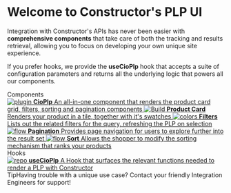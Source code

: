 
<Meta title="General/Introduction" />

# Welcome to Constructor's PLP UI

Integration with Constructor's APIs has never been easier with **comprehensive components** that take care of both the tracking and results retrieval, 
allowing you to focus on developing your own unique site experience.

If you prefer hooks, we provide the **useCioPlp** hook that accepts a suite of configuration parameters and returns all the underlying logic that powers all our components.

<div className="subheading">Components</div>

<div className="link-list">
  <a
    className="link-item"
    href="./?path=/docs/components-cioplp--code-examples"
  >
    <img src={Repo} alt="plugin" />
    <span>
      <strong>CioPlp</strong>
      An all-in-one component that renders the product card grid, filters, sorting and pagination components
    </span>
  </a>
  <a
    className="link-item"
    href="./?path=/docs/components-productcard--code-examples"
  >
    <img src={StackAlt} alt="Build" />
    <span>
      <strong>Product Card</strong>
      Renders your product in a tile, together with it's swatches
    </span>
  </a>
  <a
    className="link-item"
    href="./?path=/docs/components-filters--code-examples"
  >
    <img src={Colors} alt="colors" />
    <span>
      <strong>Filters</strong>
      Lists out the related filters for the query, refreshing the PLP on selection
    </span>
  </a>
    <a
    className="link-item"
    href="./?path=/docs/components-pagination--code-examples"
  >
    <img src={Direction} alt="flow" />
    <span>
      <strong>Pagination</strong>
      Provides page navigation for users to explore further into the result set
    </span>
  </a>
  <a
    className="link-item"
    href="./?path=/docs/components-sort--code-examples"
  >
    <img src={Flow} alt="flow" />
    <span>
      <strong>Sort</strong>
      Allows the shopper to modify the sorting mechanism that ranks your products
    </span>
  </a>
</div>

<div className="subheading">Hooks</div>

<div className="link-list">
  <a className="link-item" href="./?path=/docs/hooks-usecioplp--code-examples" >
    <img src={Code} alt="repo" />
    <span>
      <strong>useCioPlp</strong>
      A Hook that surfaces the relevant functions needed to render a PLP with Constructor
    </span>
  </a>
</div>

<div className="badge-wrapper tip-wrapper">
  <span className="badge tip">Tip</span>Having trouble with a unique use case? Contact your friendly Integration Engineers for support!
</div>
